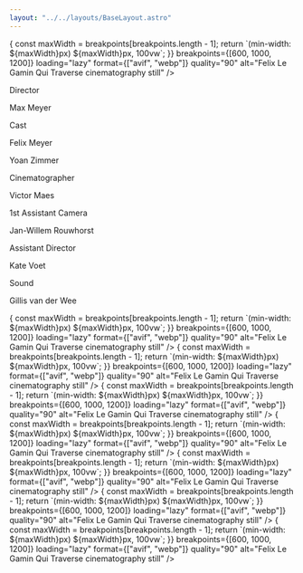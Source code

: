 ```yaml
---
layout: "../../layouts/BaseLayout.astro"
---
```


<section>
    <ProjectHero title={title} synopsis={synopsis} heroImage={heroImage} />
</section>

<section class="hero">    
    <div class="hero-content flex-col">
        <Picture
            src='/img/felix/stills/20190221_LeGaminQuiTraverse_1.91.2.webp'
            sizes={(breakpoints) => {
                const maxWidth = breakpoints[breakpoints.length - 1];
                return `(min-width: ${maxWidth}px) ${maxWidth}px, 100vw`;
            }}
            breakpoints={[600, 1000, 1200]}
            loading="lazy"   
            format={["avif", "webp"]}
            quality="90"
            alt="Felix Le Gamin Qui Traverse cinematography still"        
        />
    </div>
</section>

<section class="hero" >
    <div id="credits" class="hero-content grid grid-cols-2 gap-2 text-base-200">        
        <p class="text-right font-light">Director</p>
        <p class="text-left font-bold">Max Meyer</p>
        <p class="text-right font-light">Cast</p>
        <p class="text-left font-bold">Felix Meyer</p>
        <p class="text-right font-light"></p>
        <p class="text-left font-bold">Yoan Zimmer</p>
        <p class="text-right font-light">Cinematographer</p>
        <p class="text-left font-bold">Victor Maes</p>
        <p class="text-right font-light">1st Assistant Camera</p>
        <p class="text-left font-bold">Jan-Willem Rouwhorst</p>
        <p class="text-right font-light">Assistant Director</p>
        <p class="text-left font-bold">Kate Voet</p>
        <p class="text-right font-light">Sound</p>
        <p class="text-left font-bold">Gillis van der Wee</p>
    </div>  
</section>

<section class="hero">    
    <div class="hero-content flex-col">
        <Picture
            src='/img/felix/stills/20190221_LeGaminQuiTraverse_1.15.1.webp'
            sizes={(breakpoints) => {
                const maxWidth = breakpoints[breakpoints.length - 1];
                return `(min-width: ${maxWidth}px) ${maxWidth}px, 100vw`;
            }}
            breakpoints={[600, 1000, 1200]}
            loading="lazy"   
            format={["avif", "webp"]}
            quality="90"
            alt="Felix Le Gamin Qui Traverse cinematography still"        
        />
        <Picture
            src='/img/felix/stills/20190221_LeGaminQuiTraverse_1.47.1.webp'
            sizes={(breakpoints) => {
                const maxWidth = breakpoints[breakpoints.length - 1];
                return `(min-width: ${maxWidth}px) ${maxWidth}px, 100vw`;
            }}
            breakpoints={[600, 1000, 1200]}
            loading="lazy"   
            format={["avif", "webp"]}
            quality="90"
            alt="Felix Le Gamin Qui Traverse cinematography still"        
        />
        <Picture
            src='/img/felix/stills/20190221_LeGaminQuiTraverse_1.46.3.webp'
            sizes={(breakpoints) => {
                const maxWidth = breakpoints[breakpoints.length - 1];
                return `(min-width: ${maxWidth}px) ${maxWidth}px, 100vw`;
            }}
            breakpoints={[600, 1000, 1200]}
            loading="lazy"   
            format={["avif", "webp"]}
            quality="90"
            alt="Felix Le Gamin Qui Traverse cinematography still"        
        />
        <Picture
            src='/img/felix/stills/20190221_LeGaminQuiTraverse_1.50.4.webp'
            sizes={(breakpoints) => {
                const maxWidth = breakpoints[breakpoints.length - 1];
                return `(min-width: ${maxWidth}px) ${maxWidth}px, 100vw`;
            }}
            breakpoints={[600, 1000, 1200]}
            loading="lazy"   
            format={["avif", "webp"]}
            quality="90"
            alt="Felix Le Gamin Qui Traverse cinematography still"        
        />
        <Picture
            src='/img/felix/stills/20190221_LeGaminQuiTraverse_1.52.1.webp'
            sizes={(breakpoints) => {
                const maxWidth = breakpoints[breakpoints.length - 1];
                return `(min-width: ${maxWidth}px) ${maxWidth}px, 100vw`;
            }}
            breakpoints={[600, 1000, 1200]}
            loading="lazy"   
            format={["avif", "webp"]}
            quality="90"
            alt="Felix Le Gamin Qui Traverse cinematography still"        
        />
        <Picture
            src='/img/felix/stills/20190221_LeGaminQuiTraverse_1.57.1.webp'
            sizes={(breakpoints) => {
                const maxWidth = breakpoints[breakpoints.length - 1];
                return `(min-width: ${maxWidth}px) ${maxWidth}px, 100vw`;
            }}
            breakpoints={[600, 1000, 1200]}
            loading="lazy"   
            format={["avif", "webp"]}
            quality="90"
            alt="Felix Le Gamin Qui Traverse cinematography still"        
        />
        <Picture
            src='/img/felix/stills/20190221_LeGaminQuiTraverse_1.5.4.webp'
            sizes={(breakpoints) => {
                const maxWidth = breakpoints[breakpoints.length - 1];
                return `(min-width: ${maxWidth}px) ${maxWidth}px, 100vw`;
            }}
            breakpoints={[600, 1000, 1200]}
            loading="lazy"   
            format={["avif", "webp"]}
            quality="90"
            alt="Felix Le Gamin Qui Traverse cinematography still"        
        />
    </div>
</section>